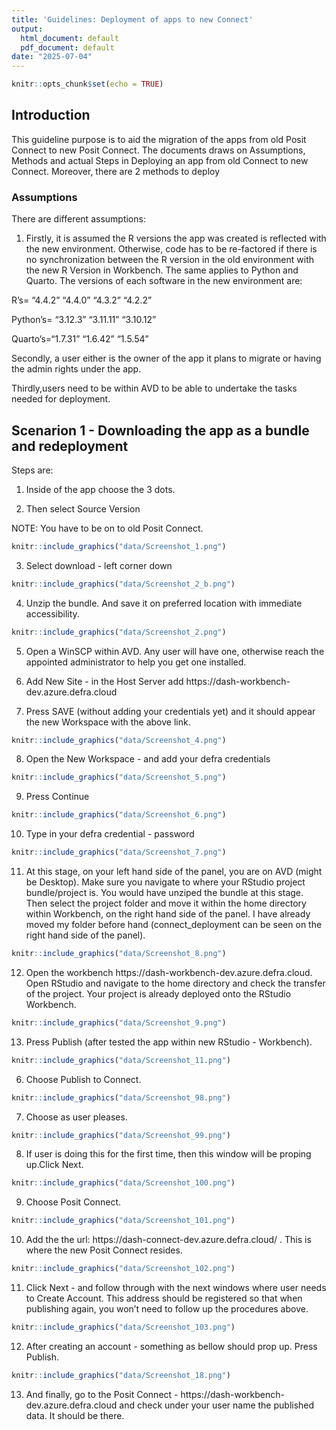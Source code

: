 ```yaml
---
title: 'Guidelines: Deployment of apps to new Connect'
output:
  html_document: default
  pdf_document: default
date: "2025-07-04"
---
```


```r
knitr::opts_chunk$set(echo = TRUE)
```

## Introduction

This guideline purpose is to aid the migration of the apps from old Posit Connect to new Posit Connect. The documents draws on Assumptions, Methods and actual Steps in Deploying an app from old Connect to new Connect. Moreover, there are 2 methods to deploy 

### Assumptions 

There are different assumptions: 

1. Firstly, it is assumed the R versions the app was created is reflected with the new environment. Otherwise, code has to be re-factored if there is no synchronization between the R version in the old environment with the new R Version in Workbench. The same applies to Python and Quarto. The versions of each software in the new environment are:

R's= "4.4.2" "4.4.0" "4.3.2" "4.2.2"

Python's= "3.12.3" "3.11.11" "3.10.12"

Quarto's="1.7.31" "1.6.42" "1.5.54"


Secondly, a user either is the owner of the app it plans to migrate or having the admin rights under the app. 

Thirdly,users need to be within AVD to be able to undertake the tasks needed for deployment.
 
## Scenarion 1 - Downloading the app as a bundle and redeployment 

Steps are: 

1. Inside of the app choose the 3 dots. 

2. Then select Source Version 

NOTE: You have to be on to old Posit Connect. 
```r

knitr::include_graphics("data/Screenshot_1.png")


```

3. Select download - left corner down

```r

knitr::include_graphics("data/Screenshot_2_b.png")

```


4. Unzip the bundle. And save it on preferred location with immediate accessibility. 

```r

knitr::include_graphics("data/Screenshot_2.png")

```


5. Open a WinSCP within AVD. Any user will have one, otherwise reach the appointed administrator to help you get one installed. 
 
6. Add New Site - in the Host Server add https://dash-workbench-dev.azure.defra.cloud

7. Press SAVE (without adding your credentials yet) and it should appear the new Workspace with the above link. 


```r

knitr::include_graphics("data/Screenshot_4.png")

```

8. Open the New Workspace - and add your defra credentials


```r

knitr::include_graphics("data/Screenshot_5.png")

```

9. Press Continue 

```r

knitr::include_graphics("data/Screenshot_6.png")

```



10. Type in your defra credential -  password

```r

knitr::include_graphics("data/Screenshot_7.png")

```


11. At this stage, on your left hand side of the panel, you are on AVD (might be Desktop). Make sure you navigate to where your RStudio project bundle/project is. You would have unziped the bundle at this stage. Then select the project folder and move it within the home directory within Workbench, on the right hand side of the panel. I have already moved my folder before hand (connect_deployment can be seen on the right hand side of the panel). 

```r

knitr::include_graphics("data/Screenshot_8.png")

```


12. Open the workbench https://dash-workbench-dev.azure.defra.cloud. Open RStudio and navigate to the home directory and check the transfer of the project. Your project is already deployed onto the RStudio Workbench.

```r

knitr::include_graphics("data/Screenshot_9.png")

```



13. Press Publish (after tested the app within new RStudio - Workbench). 

```r

knitr::include_graphics("data/Screenshot_11.png")

```


6. Choose Publish to Connect. 

```r

knitr::include_graphics("data/Screenshot_98.png")

```

7. Choose as user pleases. 

```r

knitr::include_graphics("data/Screenshot_99.png")

```


8. If user is doing this for the first time, then this window will be proping up.Click Next. 

```r

knitr::include_graphics("data/Screenshot_100.png")

```

9. Choose Posit Connect. 

```r

knitr::include_graphics("data/Screenshot_101.png")

```

10. Add the the url: https://dash-connect-dev.azure.defra.cloud/  . This is where the new Posit Connect resides. 

```r

knitr::include_graphics("data/Screenshot_102.png")

```


11. Click Next - and follow through with the next windows where user needs to Create Account. This address should be registered so that when publishing again, you won't need to follow up the procedures above. 

```r

knitr::include_graphics("data/Screenshot_103.png")

```

12. After creating an account - something as bellow should prop up. Press Publish. 

```r

knitr::include_graphics("data/Screenshot_18.png")

```


13. And finally, go to the Posit Connect - https://dash-workbench-dev.azure.defra.cloud and check under your user name the published data. It should be there. 




